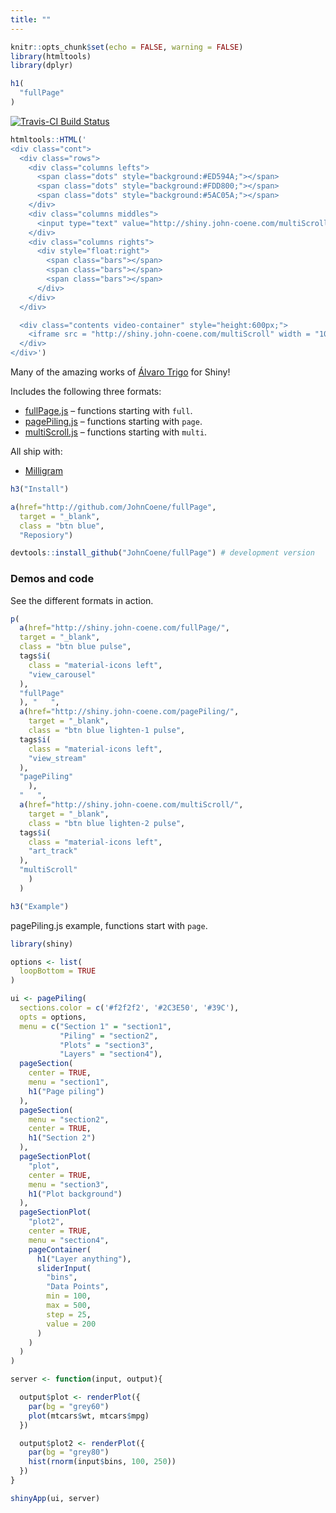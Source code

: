 ```yaml
---
title: ""
---
```


```r
knitr::opts_chunk$set(echo = FALSE, warning = FALSE)
library(htmltools)
library(dplyr)
```

<main>
<div class = "container">

```r
h1(
  "fullPage"
)
```

[![Travis-CI Build Status](https://travis-ci.org/JohnCoene/fullPage.svg?branch=master)](https://travis-ci.org/JohnCoene/fullPage)

```r
htmltools::HTML('
<div class="cont">
  <div class="rows">
    <div class="columns lefts">
      <span class="dots" style="background:#ED594A;"></span>
      <span class="dots" style="background:#FDD800;"></span>
      <span class="dots" style="background:#5AC05A;"></span>
    </div>
    <div class="columns middles">
      <input type="text" value="http://shiny.john-coene.com/multiScroll">
    </div>
    <div class="columns rights">
      <div style="float:right">
        <span class="bars"></span>
        <span class="bars"></span>
        <span class="bars"></span>
      </div>
    </div>
  </div>

  <div class="contents video-container" style="height:600px;">
    <iframe src = "http://shiny.john-coene.com/multiScroll" width = "100%" frameborder="0" allowfullscreen></iframe>
  </div>
</div>')
```

Many of the amazing works of [Álvaro Trigo](https://alvarotrigo.com/) for Shiny!

Includes the following three formats:

* [fullPage.js](https://github.com/alvarotrigo/fullPage.js/) -- functions starting with `full`.
* [pagePiling.js](https://github.com/alvarotrigo/pagePiling.js/) -- functions starting with `page`.
* [multiScroll.js](https://github.com/alvarotrigo/multiscroll.js) -- functions starting with `multi`.

All ship with:

* [Milligram](https://milligram.io/)

```r
h3("Install")
```

```r
a(href="http://github.com/JohnCoene/fullPage", 
  target = "_blank",
  class = "btn blue",
  "Reposiory")
```

```r
devtools::install_github("JohnCoene/fullPage") # development version
```

### Demos and code

See the different formats in action.

```r
p(
  a(href="http://shiny.john-coene.com/fullPage/", 
  target = "_blank",
  class = "btn blue pulse",
  tags$i(
    class = "material-icons left",
    "view_carousel"
  ),
  "fullPage"
  ), "   ",
  a(href="http://shiny.john-coene.com/pagePiling/", 
    target = "_blank",
    class = "btn blue lighten-1 pulse",
  tags$i(
    class = "material-icons left",
    "view_stream"
  ),
  "pagePiling"
    ),
  "   ",
  a(href="http://shiny.john-coene.com/multiScroll/",
    target = "_blank",
    class = "btn blue lighten-2 pulse",
  tags$i(
    class = "material-icons left",
    "art_track"
  ),
  "multiScroll"
    )
  )
```

```r
h3("Example")
```

pagePiling.js example, functions start with `page`.

```r
library(shiny)

options <- list(
  loopBottom = TRUE
)

ui <- pagePiling(
  sections.color = c('#f2f2f2', '#2C3E50', '#39C'),
  opts = options,
  menu = c("Section 1" = "section1",
           "Piling" = "section2",
           "Plots" = "section3",
           "Layers" = "section4"),
  pageSection(
    center = TRUE,
    menu = "section1",
    h1("Page piling")
  ),
  pageSection(
    menu = "section2",
    center = TRUE,
    h1("Section 2")
  ),
  pageSectionPlot(
    "plot",
    center = TRUE,
    menu = "section3",
    h1("Plot background")
  ),
  pageSectionPlot(
    "plot2",
    center = TRUE,
    menu = "section4",
    pageContainer(
      h1("Layer anything"),
      sliderInput(
        "bins",
        "Data Points",
        min = 100,
        max = 500,
        step = 25,
        value = 200
      )
    )
  )
)

server <- function(input, output){

  output$plot <- renderPlot({
    par(bg = "grey60")
    plot(mtcars$wt, mtcars$mpg)
  })

  output$plot2 <- renderPlot({
    par(bg = "grey80")
    hist(rnorm(input$bins, 100, 250))
  })
}

shinyApp(ui, server)
```

</div>
</main>